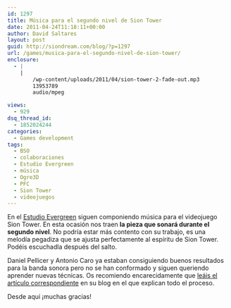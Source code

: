 ```yaml
---
id: 1297
title: Música para el segundo nivel de Sion Tower
date: 2011-04-24T11:18:11+00:00
author: David Saltares
layout: post
guid: http://siondream.com/blog/?p=1297
url: /games/musica-para-el-segundo-nivel-de-sion-tower/
enclosure:
  - |
    |
        /wp-content/uploads/2011/04/sion-tower-2-fade-out.mp3
        13953789
        audio/mpeg

views:
  - 929
dsq_thread_id:
  - 1852024244
categories:
  - Games development
tags:
  - BSO
  - colaboraciones
  - Estudio Evergreen
  - música
  - Ogre3D
  - PFC
  - Sion Tower
  - videojuegos
---
```


En el [Estudio Evergreen](http://estudioevergreen.wordpress.com/) siguen componiendo música para el videojuego Sion Tower. En esta ocasión nos traen **la pieza que sonará durante el segundo nivel**. No podría estar más contento con su trabajo, es una melodía pegadiza que se ajusta perfectamente al espíritu de Sion Tower. Podéis escuchadla después del salto.

Daniel Pellicer y Antonio Caro ya estaban consiguiendo buenos resultados para la banda sonora pero no se han conformado y siguen queriendo aprender nuevas técnicas. Os recomiendo encarecidamente que [leáis el artículo correspondiente](http://estudioevergreen.wordpress.com/2011/04/23/sion-tower-fase-2-hydorah-y-gryzor87/) en su blog en el que explican todo el proceso.

<Audio src="/audio/sion-tower-2-fade-out.mp3"></Audio>

Desde aquí ¡muchas gracias!
